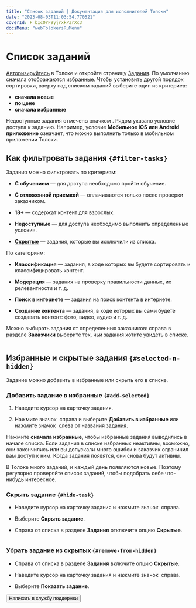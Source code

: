 ```yaml
---
title: "Список заданий | Документация для исполнителей Толоки"
date: "2023-08-03T11:03:54.770521"
coverId: F_bIcOYF9yjrxkPZrXc3
docsMenu: "webTolokersRuMenu"
---
```


# Список заданий

[Авторизируйтесь](../register) в Толоке и откройте страницу [Задания](https://toloka.yandex.ru/tasks). По умолчанию сначала отображаются [избранные](#add-selected). Чтобы установить другой порядок сортировки, вверху над списком заданий выберите один из критериев:

- **сначала новые**
- **по цене**
- **сначала избранные**

Недоступные задания отмечены значком <img src="https://tlkfrontprod.azureedge.net/portal-production/static/files/lock.svg" alt="" />. Рядом указано условие доступа к заданию. Например, условие **Мобильное iOS или Android приложение** означает, что можно выполнить только в мобильном приложении Толоки.

## Как фильтровать задания `{#filter-tasks}`

Задания можно фильтровать по критериям:

- **С обучением** — для доступа необходимо пройти обучение.

- **С отложенной приемкой** — оплачиваются только после проверки заказчиком.

- **18+** — содержат контент для взрослых.

- **Недоступные** — для доступа необходимо выполнить определенные условия.

- **[Скрытые](#hide-task)** — задания, которые вы исключили из списка.

По категориям:

- **Классификация** — задания, в ходе которых вы будете сортировать и классифицировать контент.

- **Модерация** — задания на проверку правильности данных, их релевантности и т. д.

- **Поиск в интернете** — задания на поиск контента в интернете.

- **Создание контента** — задания, в ходе которых вы сами будете создавать контент: фото, видео, аудио и т. д.

Можно выбирать задания от определенных заказчиков: справа в разделе **Заказчики** выберите тех, чьи задания хотите увидеть в списке.

<Cut title="Как это выглядит — задания от определенных заказчиков">

<Image width="800px" withBackground imageId="41d30bdbce0d94fc4d7b1dcab0e1b2c6" alt="" />

</Cut>

## Избранные и скрытые задания `{#selected-n-hidden}`

Задание можно добавить в избранные или скрыть его в списке.

### Добавить задание в избранные `{#add-selected}`

1. Наведите курсор на карточку задания.

2. Нажмите значок <img src="https://tlkfrontprod.azureedge.net/portal-production/static/uploaded/images/1677847613863/1677847613863_original_svg.svg" alt="" /> справа и выберите **Добавить в избранные** или нажмите значок <img src="https://tlkfrontprod.azureedge.net/portal-production/static/uploaded/images/1677848154081/1677848154081_original_png.png" alt="" /> слева от названия задания.

Нажмите **сначала избранные**, чтобы избранные задания выводились в начале списка. Если задания в списке избранных неактивны, возможно, они закончились или вы допускали много ошибок и заказчик ограничил вам доступ к ним. Когда задания появятся, они снова будут активны.

<Note mode="tip" title="Совет">

В Толоке много заданий, и каждый день появляются новые. Поэтому регулярно проверяйте список заданий, чтобы подобрать себе что-нибудь интересное.

</Note>

### Скрыть задание `{#hide-task}`

- Наведите курсор на карточку задания и нажмите значок <img src="https://tlkfrontprod.azureedge.net/portal-production/static/uploaded/images/1677847613863/1677847613863_original_svg.svg" alt="" /> справа.

- Выберите **Скрыть задание**.

- Справа от списка в разделе **Задания** отключите опцию **Скрытые**.

<Cut title="Как это выглядит — скрыть задание">

<Image width="800px" withBackground imageId="2d90113772fbc988d74c4abc3ea798b7" alt="" />

</Cut>

### Убрать задание из скрытых `{#remove-from-hidden}`

- Справа от списка в разделе **Задания** включите опцию **Скрытые**.

- Наведите курсор на карточку задания и нажмите значок <img src="https://tlkfrontprod.azureedge.net/portal-production/static/uploaded/images/1677847613863/1677847613863_original_svg.svg" alt="" /> справа.

- Выберите **Показать задание**.

<Button view="defaultInverse" size="l" type="link" url="../troubleshooting/support?form-source=task-select">Написать в службу поддержки</Button>